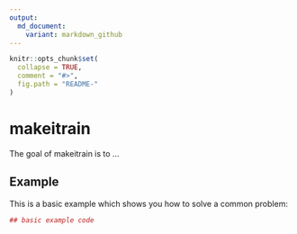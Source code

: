 ```yaml
---
output:
  md_document:
    variant: markdown_github
---
```


<!-- README.md is generated from README.Rmd. Please edit that file -->

```r
knitr::opts_chunk$set(
  collapse = TRUE,
  comment = "#>",
  fig.path = "README-"
)
```

# makeitrain

The goal of makeitrain is to ...

## Example

This is a basic example which shows you how to solve a common problem:

```r
## basic example code
```
